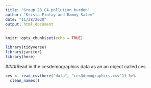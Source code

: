 ```yaml
---
title: "Group 23 CA pollution burden"
author: "Krista Finlay and Rammy Salem"
date: "11/28/2020"
output: html_document
---
```


```r
knitr::opts_chunk$set(echo = TRUE)

library(tidyverse)
library(janitor)
library(here)
```

####Read in the cesdemographics data as an an object called ces

```r
ces <- read_csv(here("data", "ces3demographics.csv")) %>% 
  clean_names()
```



